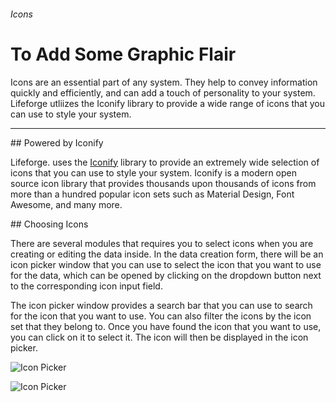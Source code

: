 ###### Icons
# To Add Some Graphic Flair

Icons are an essential part of any system. They help to convey information quickly and efficiently, and can add a touch of personality to your system. Lifeforge utliizes the Iconify library to provide a wide range of icons that you can use to style your system.

---

<section id="powered-by-iconify">
## Powered by Iconify

Lifeforge. uses the [Iconify](https://iconify.design/) library to provide an extremely wide selection of icons that you can use to style your system. Iconify is a modern open source icon library that provides thousands upon thousands of icons from more than a hundred popular icon sets such as Material Design, Font Awesome, and many more.
</section>

<section id="choosing-icons">
## Choosing Icons

There are several modules that requires you to select icons when you are creating or editing the data inside. In the data creation form, there will be an icon picker window that you can use to select the icon that you want to use for the data, which can be opened by clicking on the dropdown button next to the corresponding icon input field.

The icon picker window provides a search bar that you can use to search for the icon that you want to use. You can also filter the icons by the icon set that they belong to. Once you have found the icon that you want to use, you can click on it to select it. The icon will then be displayed in the icon picker.

![Icon Picker](/assets/iconSelector/one.png)

![Icon Picker](/assets/iconSelector/two.png)
</section>